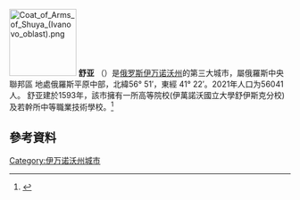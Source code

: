 [[File:Coat_of_Arms_of_Shuya_(Ivanovo_oblast).png|120px]]
'''舒亚''' （{{lang-ru|Шу́я}}）是[[俄罗斯|俄罗斯]][[伊万诺沃州|伊万诺沃州]]的第三大城市，屬俄羅斯中央聯邦區 地處俄羅斯平原中部，北緯56° 51′，東經 41° 22′。2021年人口为56041 人。
舒亚建於1593年，該市擁有一所高等院校(伊萬諾沃國立大學舒伊斯克分校)及若幹所中等職業技術學校。<ref>{{Cite web|title=華人百科，舒亞|url=https://www.itsfun.com.tw/%E8%88%92%E4%BA%9E/wiki-2253851|accessdate=2019-05-26|author=|date=|format=|publisher=|language=中文}}</ref>

== 參考資料 ==
<references />

{{伊萬諾沃州行政區劃}}
{{Authority control}}
{{Russia-geo-stub}}
[[Category:伊万诺沃州城市|Category:伊万诺沃州城市]]